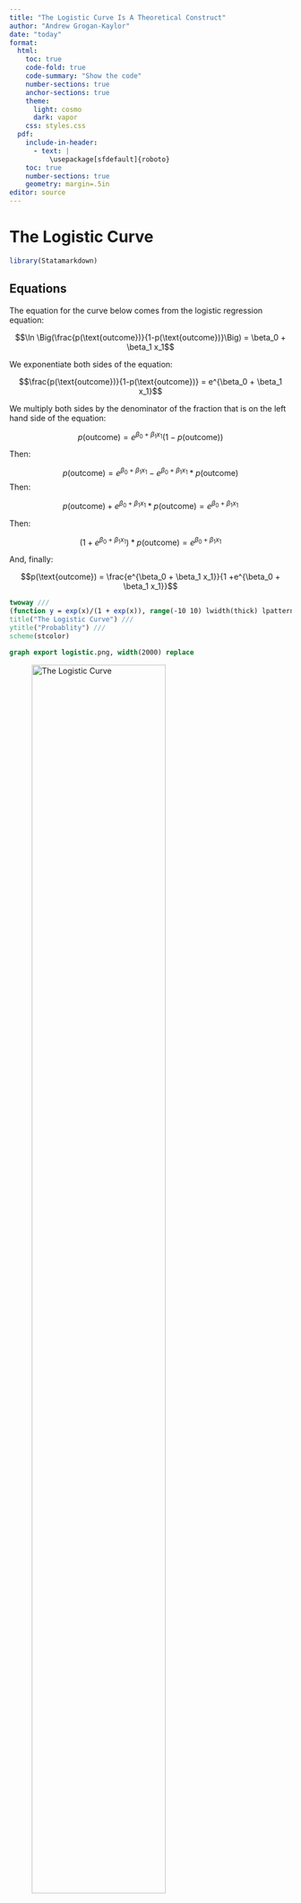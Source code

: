 ```yaml
---
title: "The Logistic Curve Is A Theoretical Construct"
author: "Andrew Grogan-Kaylor"
date: "today"
format:
  html:
    toc: true
    code-fold: true
    code-summary: "Show the code"
    number-sections: true
    anchor-sections: true
    theme:
      light: cosmo
      dark: vapor
    css: styles.css
  pdf:
    include-in-header:
      - text: | 
          \usepackage[sfdefault]{roboto}
    toc: true
    number-sections: true
    geometry: margin=.5in
editor: source
---
```


# The Logistic Curve

```r

library(Statamarkdown)

```

::: {.callout-tip collapse="true"}
## Equations

The equation for the curve below comes from the logistic regression equation: 

$$\ln \Big(\frac{p(\text{outcome})}{1-p(\text{outcome})}\Big) = \beta_0 + \beta_1 x_1$$ 

We exponentiate both sides of the equation:

$$\frac{p(\text{outcome})}{1-p(\text{outcome})} = e^{\beta_0 + \beta_1 x_1}$$

We multiply both sides by the denominator of the fraction that is on the left hand side of the equation:

$$p(\text{outcome}) = e^{\beta_0 + \beta_1 x_1}(1-p(\text{outcome}))$$

Then:

$$p(\text{outcome}) = e^{\beta_0 + \beta_1 x_1} - e^{\beta_0 + \beta_1 x_1} * p(\text{outcome})$$ Then:

$$p(\text{outcome}) + e^{\beta_0 + \beta_1 x_1} * p(\text{outcome}) = e^{\beta_0 + \beta_1 x_1}$$

Then:

$$(1 + e^{\beta_0 + \beta_1 x_1}) * p(\text{outcome}) = e^{\beta_0 + \beta_1 x_1}$$

And, finally:

$$p(\text{outcome}) = \frac{e^{\beta_0 + \beta_1 x_1}}{1 +e^{\beta_0 + \beta_1 x_1}}$$
:::

```stata

twoway ///
(function y = exp(x)/(1 + exp(x)), range(-10 10) lwidth(thick) lpattern(dash)), ///
title("The Logistic Curve") ///
ytitle("Probablity") ///
scheme(stcolor)

graph export logistic.png, width(2000) replace

```

![The Logistic Curve](logistic.png){width=75%}

# The Logistic Curve is a *Theoretical Construct*

```stata

twoway ///
(function y = exp(x)/(1 + exp(x)), range(-10 10) lwidth(thick) lpattern(dash)) /// full logistic curve
(function y = exp(x)/(1 + exp(x)), range(2 5) lwidth(vvthick)) /// sample data set
(function y = exp(x)/(1 + exp(x)), range(-1 1) lwidth(vvthick)) /// sample data set
(function y = exp(x)/(1 + exp(x)), range(-3 -2) lwidth(vvthick) lcolor(orange)), /// sample data set
title("Any Given Data Set") ///
ytitle("Probablity") ///
subtitle("Usually Maps To Only Part Of The Full Logistic Curve") ///
legend(order(1 "full logistic curve" 2 "sample data set" 3 "sample data set" 4 "sample data set") pos(3)) ///
scheme(stcolor)

graph export logistic2.png, width(2000) replace

```

![The Logistic Curve Is A Theoretical Construct](logistic2.png){width=75%}










